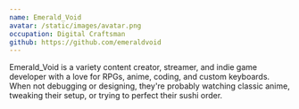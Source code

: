 ```yaml
---
name: Emerald_Void
avatar: /static/images/avatar.png
occupation: Digital Craftsman
github: https://github.com/emeraldvoid
---
```


Emerald_Void is a variety content creator, streamer, and indie game developer with a love for RPGs, anime, coding, and custom keyboards. When not debugging or designing, they're probably watching classic anime, tweaking their setup, or trying to perfect their sushi order.